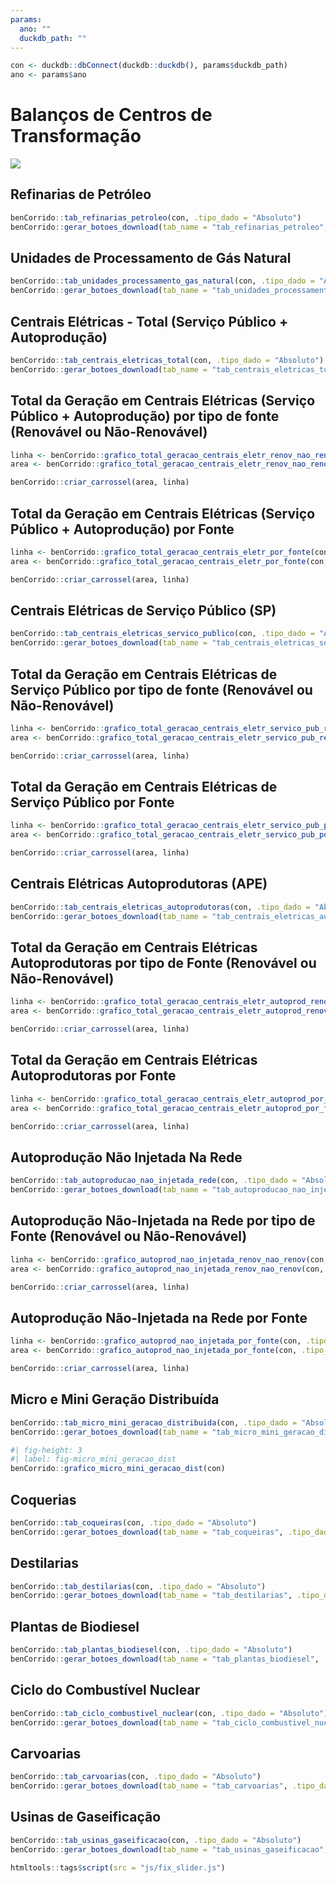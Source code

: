 ```yaml
---
params:
  ano: ""
  duckdb_path: ""
---
```


```r
con <- duckdb::dbConnect(duckdb::duckdb(), params$duckdb_path)
ano <- params$ano
```

# Balanços de Centros de Transformação

![](../img/capas/imagem_cap_5.png)

## Refinarias de Petróleo

```r
benCorrido::tab_refinarias_petroleo(con, .tipo_dado = "Absoluto")
benCorrido::gerar_botoes_download(tab_name = "tab_refinarias_petroleo", .tipo_dado = "Absoluto")
```

## Unidades de Processamento de Gás Natural

```r
benCorrido::tab_unidades_processamento_gas_natural(con, .tipo_dado = "Absoluto")
benCorrido::gerar_botoes_download(tab_name = "tab_unidades_processamento_gas_natural", .tipo_dado = "Absoluto")
```

## Centrais Elétricas - Total (Serviço Público + Autoprodução)

```r
benCorrido::tab_centrais_eletricas_total(con, .tipo_dado = "Absoluto")
benCorrido::gerar_botoes_download(tab_name = "tab_centrais_eletricas_total", .tipo_dado = "Absoluto")
```

## Total da Geração em Centrais Elétricas (Serviço Público + Autoprodução) por tipo de fonte (Renovável ou Não-Renovável)

```r
linha <- benCorrido::grafico_total_geracao_centrais_eletr_renov_nao_renov(con, .tipo_dado = "Absoluto", .tipo_grafico = "linha")
area <- benCorrido::grafico_total_geracao_centrais_eletr_renov_nao_renov(con, .tipo_dado = "Absoluto", .tipo_grafico = "area")

benCorrido::criar_carrossel(area, linha)
```

## Total da Geração em Centrais Elétricas (Serviço Público + Autoprodução) por Fonte

```r
linha <- benCorrido::grafico_total_geracao_centrais_eletr_por_fonte(con, .tipo_dado = "Absoluto", .tipo_grafico = "linha")
area <- benCorrido::grafico_total_geracao_centrais_eletr_por_fonte(con, .tipo_dado = "Absoluto", .tipo_grafico = "area")

benCorrido::criar_carrossel(area, linha)
```

## Centrais Elétricas de Serviço Público (SP)

```r
benCorrido::tab_centrais_eletricas_servico_publico(con, .tipo_dado = "Absoluto")
benCorrido::gerar_botoes_download(tab_name = "tab_centrais_eletricas_servico_publico", .tipo_dado = "Absoluto")
```

## Total da Geração em Centrais Elétricas de Serviço Público por tipo de fonte (Renovável ou Não-Renovável)

```r
linha <- benCorrido::grafico_total_geracao_centrais_eletr_servico_pub_renov_nao_renov(con, .tipo_dado = "Absoluto", .tipo_grafico = "linha")
area <- benCorrido::grafico_total_geracao_centrais_eletr_servico_pub_renov_nao_renov(con, .tipo_dado = "Absoluto", .tipo_grafico = "area")

benCorrido::criar_carrossel(area, linha)
```

## Total da Geração em Centrais Elétricas de Serviço Público por Fonte

```r
linha <- benCorrido::grafico_total_geracao_centrais_eletr_servico_pub_por_fonte(con, .tipo_dado = "Absoluto", .tipo_grafico = "linha")
area <- benCorrido::grafico_total_geracao_centrais_eletr_servico_pub_por_fonte(con, .tipo_dado = "Absoluto", .tipo_grafico = "area")

benCorrido::criar_carrossel(area, linha)
```

## Centrais Elétricas Autoprodutoras (APE)

```r
benCorrido::tab_centrais_eletricas_autoprodutoras(con, .tipo_dado = "Absoluto")
benCorrido::gerar_botoes_download(tab_name = "tab_centrais_eletricas_autoprodutoras", .tipo_dado = "Absoluto")
```

## Total da Geração em Centrais Elétricas Autoprodutoras por tipo de Fonte (Renovável ou Não-Renovável)

```r
linha <- benCorrido::grafico_total_geracao_centrais_eletr_autoprod_renov_nao_renov(con, .tipo_dado = "Absoluto", .tipo_grafico = "linha")
area <- benCorrido::grafico_total_geracao_centrais_eletr_autoprod_renov_nao_renov(con, .tipo_dado = "Absoluto", .tipo_grafico = "area")

benCorrido::criar_carrossel(area, linha)
```

## Total da Geração em Centrais Elétricas Autoprodutoras por Fonte

```r
linha <- benCorrido::grafico_total_geracao_centrais_eletr_autoprod_por_fonte(con, .tipo_dado = "Absoluto", .tipo_grafico = "linha")
area <- benCorrido::grafico_total_geracao_centrais_eletr_autoprod_por_fonte(con, .tipo_dado = "Absoluto", .tipo_grafico = "area")

benCorrido::criar_carrossel(area, linha)
```

## Autoprodução Não Injetada Na Rede

```r
benCorrido::tab_autoproducao_nao_injetada_rede(con, .tipo_dado = "Absoluto")
benCorrido::gerar_botoes_download(tab_name = "tab_autoproducao_nao_injetada_rede", .tipo_dado = "Absoluto")
```

## Autoprodução Não-Injetada na Rede por tipo de Fonte (Renovável ou Não-Renovável)

```r
linha <- benCorrido::grafico_autoprod_nao_injetada_renov_nao_renov(con, .tipo_dado = "Absoluto", .tipo_grafico = "linha")
area <- benCorrido::grafico_autoprod_nao_injetada_renov_nao_renov(con, .tipo_dado = "Absoluto", .tipo_grafico = "area")

benCorrido::criar_carrossel(area, linha)
```

## Autoprodução Não-Injetada na Rede por Fonte

```r
linha <- benCorrido::grafico_autoprod_nao_injetada_por_fonte(con, .tipo_dado = "Absoluto", .tipo_grafico = "linha")
area <- benCorrido::grafico_autoprod_nao_injetada_por_fonte(con, .tipo_dado = "Absoluto", .tipo_grafico = "area")

benCorrido::criar_carrossel(area, linha)
```

## Micro e Mini Geração Distribuída

```r
benCorrido::tab_micro_mini_geracao_distribuida(con, .tipo_dado = "Absoluto")
benCorrido::gerar_botoes_download(tab_name = "tab_micro_mini_geracao_distribuida", .tipo_dado = "Absoluto")
```

```r
#| fig-height: 3
#| label: fig-micro_mini_geracao_dist
benCorrido::grafico_micro_mini_geracao_dist(con)
```

## Coquerias

```r
benCorrido::tab_coqueiras(con, .tipo_dado = "Absoluto")
benCorrido::gerar_botoes_download(tab_name = "tab_coqueiras", .tipo_dado = "Absoluto")
```

## Destilarias

```r
benCorrido::tab_destilarias(con, .tipo_dado = "Absoluto")
benCorrido::gerar_botoes_download(tab_name = "tab_destilarias", .tipo_dado = "Absoluto")
```

## Plantas de Biodiesel

```r
benCorrido::tab_plantas_biodiesel(con, .tipo_dado = "Absoluto")
benCorrido::gerar_botoes_download(tab_name = "tab_plantas_biodiesel", .tipo_dado = "Absoluto")
```

## Ciclo do Combustível Nuclear

```r
benCorrido::tab_ciclo_combustivel_nuclear(con, .tipo_dado = "Absoluto")
benCorrido::gerar_botoes_download(tab_name = "tab_ciclo_combustivel_nuclear", .tipo_dado = "Absoluto")
```

## Carvoarias

```r
benCorrido::tab_carvoarias(con, .tipo_dado = "Absoluto")
benCorrido::gerar_botoes_download(tab_name = "tab_carvoarias", .tipo_dado = "Absoluto")
```

## Usinas de Gaseificação

```r
benCorrido::tab_usinas_gaseificacao(con, .tipo_dado = "Absoluto")
benCorrido::gerar_botoes_download(tab_name = "tab_usinas_gaseificacao", .tipo_dado = "Absoluto")
```

```r
htmltools::tags$script(src = "js/fix_slider.js")
```
